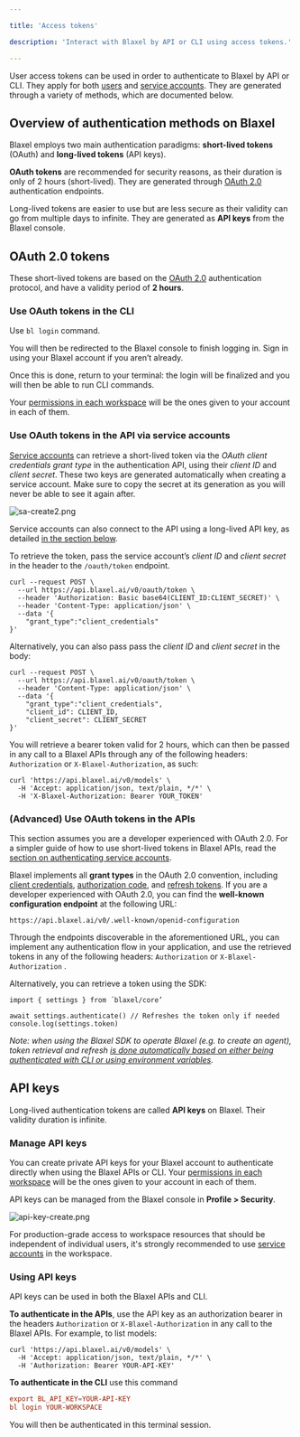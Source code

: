 ```yaml
---

title: 'Access tokens'

description: 'Interact with Blaxel by API or CLI using access tokens.'

---
```


User access tokens can be used in order to authenticate to Blaxel by API or CLI. They apply for both [users](Workspace-access-control) and [service accounts](Service-accounts). They are generated through a variety of methods, which are documented below.

## Overview of authentication methods on Blaxel

Blaxel employs two main authentication paradigms: **short-lived tokens** (OAuth) and **long-lived tokens** (API keys).

**OAuth tokens** are recommended for security reasons, as their duration is only of 2 hours (short-lived). They are generated through [OAuth 2.0](https://oauth.net/2/) authentication endpoints.

Long-lived tokens are easier to use but are less secure as their validity can go from multiple days to infinite. They are generated as **API keys** from the Blaxel console. 

## OAuth 2.0 tokens

These short-lived tokens are based on the [OAuth 2.0](https://oauth.net/2/) authentication protocol, and have a validity period of **2 hours**.

### Use OAuth tokens in the CLI

Use `bl login`  command.

You will then be redirected to the Blaxel console to finish logging in. Sign in using your Blaxel account if you aren’t already. 

Once this is done, return to your terminal: the login will be finalized and you will then be able to run CLI commands. 

<Tip>Your [permissions in each workspace](Workspace-access-control) will be the ones given to your account in each of them.</Tip>

### Use OAuth tokens in the API via service accounts

[Service accounts](Service-accounts) can retrieve a short-lived token via the *OAuth client credentials grant type* in the authentication API, using their *client ID* and *client secret*. These two keys are generated automatically when creating a service account. Make sure to copy the secret at its generation as you will never be able to see it again after.

![sa-create2.png](Access-tokens/sa-create2.png)

<Info>Service accounts can also connect to the API using a long-lived API key, as detailed [in the section below](Access-tokens).</Info>

To retrieve the token, pass the service account’s *client ID* and *client secret* in the header to the `/oauth/token` endpoint.

```
curl --request POST \
  --url https://api.blaxel.ai/v0/oauth/token \
  --header 'Authorization: Basic base64(CLIENT_ID:CLIENT_SECRET)' \
  --header 'Content-Type: application/json' \
  --data '{
	"grant_type":"client_credentials"
}'
```

Alternatively, you can also pass pass the *client ID* and *client secret* in the body:

```
curl --request POST \
  --url https://api.blaxel.ai/v0/oauth/token \
  --header 'Content-Type: application/json' \
  --data '{
	"grant_type":"client_credentials",
    "client_id": CLIENT_ID,
    "client_secret": CLIENT_SECRET
}'
```

You will retrieve a bearer token valid for 2 hours, which can then be passed in any call to a Blaxel APIs through any of the following headers: `Authorization` or `X-Blaxel-Authorization`, as such:

```
curl 'https://api.blaxel.ai/v0/models' \
  -H 'Accept: application/json, text/plain, */*' \
  -H 'X-Blaxel-Authorization: Bearer YOUR_TOKEN'
```

### (Advanced) Use OAuth tokens in the APIs

<Note>This section assumes you are a developer experienced with OAuth 2.0. For a simpler guide of how to use short-lived tokens in Blaxel APIs, read the [section on authenticating service accounts](Access-tokens).</Note>

Blaxel implements all **grant types** in the OAuth 2.0 convention, including [client credentials](https://www.oauth.com/oauth2-servers/access-tokens/client-credentials/), [authorization code](https://www.oauth.com/oauth2-servers/access-tokens/authorization-code-request/), and [refresh tokens](https://www.oauth.com/oauth2-servers/access-tokens/refreshing-access-tokens/). If you are a developer experienced with OAuth 2.0, you can find the **well-known configuration endpoint** at the following URL:

```
https://api.blaxel.ai/v0/.well-known/openid-configuration
```

Through the endpoints discoverable in the aforementioned URL, you can implement any authentication flow in your application, and use the retrieved tokens in any of the following headers: `Authorization` or `X-Blaxel-Authorization` .

Alternatively, you can retrieve a token using the SDK:

```tsx
import { settings } from ´blaxel/core’

await settings.authenticate() // Refreshes the token only if needed
console.log(settings.token)
```

*Note: when using the Blaxel SDK to operate Blaxel (e.g. to create an agent), token retrieval and refresh [is done automatically based on either being authenticated with CLI or using environment variables](../sdk-reference/introduction).*

## API keys

Long-lived authentication tokens are called **API keys** on Blaxel. Their validity duration is infinite.

### Manage API keys

You can create private API keys for your Blaxel account to authenticate directly when using the Blaxel APIs or CLI. Your [permissions in each workspace](Workspace-access-control) will be the ones given to your account in each of them.

API keys can be managed from the Blaxel console in **Profile > Security**.

![api-key-create.png](Access-tokens/api-key-create.png)

For production-grade access to workspace resources that should be independent of individual users, it's strongly recommended to use [service accounts](Service-accounts) in the workspace.

### Using API keys

API keys can be used in both the Blaxel APIs and CLI. 

**To authenticate in the APIs**, use the API key as an authorization bearer in the headers `Authorization` or `X-Blaxel-Authorization` in any call to the Blaxel APIs. For example, to list models:

```
curl 'https://api.blaxel.ai/v0/models' \
  -H 'Accept: application/json, text/plain, */*' \
  -H 'Authorization: Bearer YOUR-API-KEY'
```

**To authenticate in the CLI** use this command

```toml
export BL_API_KEY=YOUR-API-KEY
bl login YOUR-WORKSPACE
```

You will then be authenticated in this terminal session.